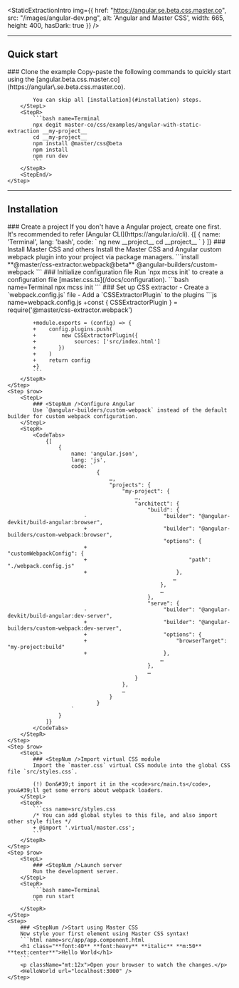 
<StaticExtractionIntro img={{
    href: "https://angular.se.beta.css.master.co",
    src: "/images/angular-dev.png",
    alt: 'Angular and Master CSS',
    width: 665, height: 400, hasDark: true }} />

---

## Quick start
<StepSection>
    <Step $row>
        <StepL>
            ### <StepNum />Clone the example
            Copy-paste the following commands to quickly start using the [angular.beta.css.master.co](https://angular\.se.beta.css.master.co).

            You can skip all [installation](#installation) steps.
        </StepL>
        <StepR>
            ```bash name=Terminal
            npx degit master-co/css/examples/angular-with-static-extraction __my-project__
            cd __my-project__
            npm install @master/css@beta
            npm install
            npm run dev
            ```
        </StepR>
        <StepEnd/>
    </Step>
</StepSection>

---

## Installation

<StepSection>
    <Step $row>
        <StepL>
            ### <StepNum />Create a project
            If you don&#39;t have a Angular project, create one first. It&#39;s recommended to refer [Angular CLI](https://angular.io/cli).
        </StepL>
        <StepR>
            <CodeTabs>
                {[
                    {
                        name: 'Terminal',
                        lang: 'bash',
                        code: `
                            ng new __project__
                            cd __project__
                        `
                    }
                ]}
            </CodeTabs>
        </StepR>
    </Step>
    <Step $row>
        <StepL>
            ### <StepNum />Install Master CSS and others
            Install the Master CSS and Angular custom webpack plugin into your project via package managers.
        </StepL>
        <StepR>
            ```install
            **@master/css-extractor.webpack@beta** @angular-builders/custom-webpack
            ```
        </StepR>
    </Step>
    <Step $row>
        <StepL>
            ### <StepNum />Initialize configuration file
            Run `npx mcss init` to create a configuration file [master.css.ts](/docs/configuration).
        </StepL>
        <StepR>
            ```bash name=Terminal
            npx mcss init
            ```
        </StepR>
    </Step>
    <Step $row>
        <StepL>
            ### <StepNum />Set up CSS extractor
            - Create a `webpack.config.js` file
            - Add a `CSSExtractorPlugin` to the plugins
        </StepL>
        <StepR>
            ```js name=webpack.config.js
            +const { CSSExtractorPlugin } = require('@master/css-extractor.webpack')

            +module.exports = (config) => {
            +    config.plugins.push(
            +        new CSSExtractorPlugin({
            +            sources: ['src/index.html']
            +       })
            +    )
            +    return config
            +}
            ```
        </StepR>
    </Step>
    <Step $row>
        <StepL>
            ### <StepNum />Configure Angular
            Use `@angular-builders/custom-webpack` instead of the default builder for custom webpack configuration.
        </StepL>
        <StepR>
            <CodeTabs>
                {[
                    {
                        name: 'angular.json',
                        lang: 'js',
                        code: `
                                {
                                    …,
                                    "projects": {
                                        "my-project": {
                                            …,
                                            "architect": {
                                                "build": {
                            -                        "builder": "@angular-devkit/build-angular:browser",
                            +                        "builder": "@angular-builders/custom-webpack:browser",
                                                     "options": {
                            +                            "customWebpackConfig": {
                            +                                "path": "./webpack.config.js"
                            +                            },
                                                        …
                                                    },
                                                    …
                                                },
                                                "serve": {
                            -                        "builder": "@angular-devkit/build-angular:dev-server",
                            +                        "builder": "@angular-builders/custom-webpack:dev-server",
                            +                        "options": {
                            +                            "browserTarget": "my-project:build"
                            +                        },
                                                    …
                                                },
                                                …
                                            }
                                        },
                                        …
                                    }
                                }
                        `
                    }
                ]}
            </CodeTabs>
        </StepR>
    </Step>
    <Step $row>
        <StepL>
            ### <StepNum />Import virtual CSS module
            Import the `master.css` virtual CSS module into the global CSS file `src/styles.css`.

            (!) Don&#39;t import it in the <code>src/main.ts</code>, you&#39;ll get some errors about webpack loaders.
        </StepL>
        <StepR>
            ```css name=src/styles.css
            /* You can add global styles to this file, and also import other style files */
            + @import '.virtual/master.css';
            ```
        </StepR>
    </Step>
    <Step $row>
        <StepL>
            ### <StepNum />Launch server
            Run the development server.
        </StepL>
        <StepR>
            ```bash name=Terminal
            npm run start
            ```
        </StepR>
    </Step>
    <Step>
        ### <StepNum />Start using Master CSS
        Now style your first element using Master CSS syntax!
        ```html name=src/app/app.component.html
        <h1 class="**font:40** **font:heavy** **italic** **m:50** **text:center**">Hello World</h1>
        ```
        <p className="mt:12x">Open your browser to watch the changes.</p>
        <HelloWorld url="localhost:3000" />
    </Step>
</StepSection>